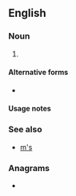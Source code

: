 {{also|Appendix:Variations of "ms"}}
==English==

===Noun===
{{head|en|noun form}}

# {{plural of|M|lang=en}}

====Alternative forms====
* {{l|en|Ms}}

====Usage notes====
{{U:en:plurals of letters}}

===See also===
* [[m's]]

===Anagrams===
* {{anagrams|en|a=ms|S & M|S&M|SM|Sm|sm}}